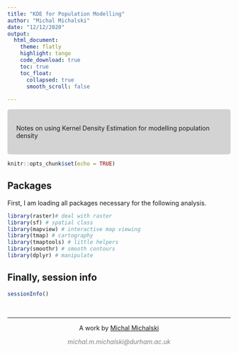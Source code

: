 ```yaml
---
title: "KDE for Population Modelling"
author: "Michal Michalski"
date: "12/12/2020"
output: 
  html_document:
    theme: flatly
    highlight: tango
    code_download: true
    toc: true
    toc_float: 
      collapsed: true
      smooth_scroll: false
  
---
```

<style>
div.blue { background-color:#D3D3D3; border-radius: 5px; padding: 20px;}
</style>
<div class = "blue">
Notes on using Kernel Density Estimation for modelling population density
</div>


```r
knitr::opts_chunk$set(echo = TRUE)
```

## Packages
First, I am loading all packages necessary for the following analysis.
```r

library(raster)# deal with raster
library(sf) # spatial class
library(mapview) # interactive map viewing
library(tmap) # cartography
library(tmaptools) # little helpers
library(smoothr) # smooth contours
library(dplyr) # manipulate

```


## Finally, session info
```r
sessionInfo()
```


&nbsp;
<hr />
<p style="text-align: center;">A work by <a href="https://github.com/topographos/">Michal Michalski</a></p>
<p style="text-align: center;"><span style="color: #808080;"><em>michal.m.michalski@durham.ac.uk</em></span></p>

<!-- Add icon library -->
<link rel="stylesheet" href="https://cdnjs.cloudflare.com/ajax/libs/font-awesome/4.7.0/css/font-awesome.min.css">

<!-- Add font awesome icons -->
<p style="text-align: center;">
    <a href="https://twitter.com/topographos2" class="fa fa-twitter"></a>
    <a href="https://topographos.rbind.io/" class="fa fa-globe"></a>
    <a href="https://github.com/topographos/" class="fa fa-github"></a>
</p>

&nbsp;
